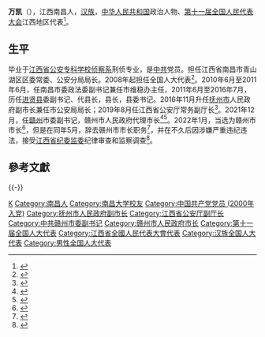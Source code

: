 '''万凯'''（{{bd|1973年|9月||catIdx=Wan万}}），江西南昌人，[[汉族|汉族]]，[[中华人民共和国|中华人民共和国]]政治人物、[[第十一届全国人民代表大会|第十一届全国人民代表大会]]江西地区代表<ref>{{cite web|author=新华网|title=第十一届全国人大代表|url=http://news.xinhuanet.com/ziliao/2008-03/03/content_7708230.htm?node=36628|publisher=新华网|accessdate=2014-01-07|archive-date=2014-01-10|archive-url=https://web.archive.org/web/20140110211415/http://news.xinhuanet.com/ziliao/2008-03/03/content_7708230.htm?node=36628|dead-url=no}}</ref>。

==生平==
毕业于[[江西省公安专科学校侦察系|江西省公安专科学校侦察系]]刑侦专业，是[[中共|中共]]党员。担任江西省南昌市青山湖区区委常委、公安分局局长。2008年起担任全国人大代表<ref>{{cite news|title=全国人大代表信息-万凯|url=http://210.82.31.1:8084/delegate/viewDelegate.action?dbid=111121|accessdate=2013-04-05|newspaper=全国人大网|archive-url=https://web.archive.org/web/20140407060214/http://www.npc.gov.cn/delegate/viewDelegate.action?dbid=111121|archive-date=2014-04-07|dead-url=yes}}</ref>。2010年6月至2011年6月，任南昌市委政法委副书记兼任市维稳办主任，2011年6月至2016年7月，历任[[进贤县|进贤县]]委副书记、代县长，县长，县委书记。2016年11月升任[[抚州市|抚州市]]人民政府副市长兼任市公安局局长；2019年8月任江西省公安厅常务副厅长<ref>{{Cite web|title=江西省赣州市委原副书记、市长万凯被查_地方新闻_中国青年网|url=http://df.youth.cn/dfzl/202205/t20220509_13679030.htm|access-date=2022-05-09|work=df.youth.cn}}</ref>。2021年12月，任[[赣州|赣州]]市委副书记，赣州市人民政府代理市长<ref>{{cite news|title=万凯任赣州市委副书记、提名为市长候选人 许南吉另有任用|url=http://district.ce.cn/newarea/sddy/202112/07/t20211207_37149654.shtml|accessdate=2021-12-07|publisher=中国经济网|archive-date=2021-12-08|archive-url=https://web.archive.org/web/20211208022023/http://district.ce.cn/newarea/sddy/202112/07/t20211207_37149654.shtml|dead-url=no}}</ref><ref>{{cite news|title=万凯代理赣州市人民政府市长|url=https://jiangxi.jxnews.com.cn/system/2021/12/17/019482309.shtml|accessdate=2022-05-07|publisher=大江网|archive-date=2022-02-06|archive-url=https://web.archive.org/web/20220206213346/https://jiangxi.jxnews.com.cn/system/2021/12/17/019482309.shtml}}</ref>。2022年1月，当选为赣州市市长<ref>{{cite news|title=万凯当选赣州市市长|url=http://district.ce.cn/newarea/sddy/202201/25/t20220125_37286785.shtml|accessdate=2022-05-07|publisher=中国经济网|archive-date=2022-05-07|archive-url=https://web.archive.org/web/20220507095049/http://district.ce.cn/newarea/sddy/202201/25/t20220125_37286785.shtml}}</ref>，但是在同年5月，辞去赣州市市长职务<ref>{{cite news|title=万凯辞去赣州市市长职务|url=http://district.ce.cn/newarea/sddy/202205/07/t20220507_37559552.shtml|accessdate=2022-05-07|publisher=中国经济网|archive-date=2022-05-15|archive-url=https://web.archive.org/web/20220515134239/http://district.ce.cn/newarea/sddy/202205/07/t20220507_37559552.shtml}}</ref>，并在不久后因涉嫌严重违纪违法，接受[[江西省监察委员会|江西省纪委监委]]纪律审查和监察调查<ref>{{cite news|title=江西省赣州市委原副书记、市长万凯被查|url=https://m.bjnews.com.cn/detail/165205929014948.html|accessdate=2022-05-09|publisher=新京报}}</ref>。

==參考文獻==
{{reflist}}

{{-}}
{{start box}}
{{s-gov|prc}}
{{s-before|[[许南吉|许南吉]]}}
{{s-title|[[赣州市人民政府|赣州市人民政府]]市长|2021年12月－2022年5月}}
{{s-vac}}
{{end box}}

{{中共十九大以来的反腐败工作}}

{{DEFAULTSORT:Wan万}}
[[Category:万姓|K]]
[[Category:南昌人|Category:南昌人]]
[[Category:南昌大学校友|Category:南昌大学校友]]
[[Category:中国共产党党员_(2000年入党)|Category:中国共产党党员 (2000年入党)]]
[[Category:抚州市人民政府副市长|Category:抚州市人民政府副市长]]
[[Category:江西省公安厅副厅长|Category:江西省公安厅副厅长]]
[[Category:中共赣州市委副书记|Category:中共赣州市委副书记]]
[[Category:赣州市人民政府市长|Category:赣州市人民政府市长]]
[[Category:第十一届全国人大代表|Category:第十一届全国人大代表]]
[[Category:江西省全國人民代表大會代表|Category:江西省全國人民代表大會代表]]
[[Category:汉族全国人大代表|Category:汉族全国人大代表]]
[[Category:男性全国人大代表|Category:男性全国人大代表]]